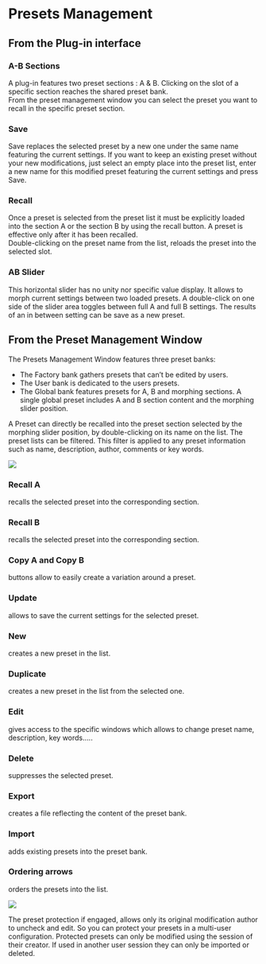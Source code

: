 # Presets Management

## From the Plug-in interface

### A-B Sections

A plug-in features two preset sections : A & B. Clicking on the slot of a specific section reaches the shared preset bank.  
From the preset management window you can select the preset you want to recall in the specific preset section.

### Save

Save replaces the selected preset by a new one under the same name featuring the current settings. If you want to
keep an existing preset without your new modifications, just select an empty place into the preset list, enter a new
name for this modified preset featuring the current settings and press Save.

### Recall

Once a preset is selected from the preset list it must be explicitly loaded into the section A or the section B by using
the recall button. A preset is effective only after it has been recalled.  
Double-clicking on the preset name from the list, reloads the preset into the selected slot.

### AB Slider

This horizontal slider has no unity nor specific value display. It allows to morph current settings between two loaded
presets. A double-click on one side of the slider area toggles between full A and full B settings. The results of an in
between setting can be save as a new preset.

## From the Preset Management Window

The Presets Management Window features three preset banks:

- The Factory bank gathers presets that can’t be edited by users.
- The User bank is dedicated to the users presets.
- The Global bank features presets for A, B and morphing sections. A single global preset includes A and B section
content and the morphing slider position.

A Preset can directly be recalled into the preset section selected by the morphing slider position, by double-clicking
on its name on the list. The preset lists can be filtered. This filter is applied to any preset information such as name,
description, author, comments or key words.

![](https://media.githubusercontent.com/media/FLUX-SE/doc_images/main/Plugins/ircam-trax/trax_16.png)

### Recall A
recalls the selected preset into the corresponding section.

### Recall B
recalls the selected preset into the corresponding section.

### Copy A and Copy B
buttons allow to easily create a variation around a preset.

### Update
allows to save the current settings for the selected preset.

### New
creates a new preset in the list.

### Duplicate
creates a new preset in the list from the selected one.

### Edit
gives access to the specific windows which allows to change preset name, description, key words.....

### Delete
suppresses the selected preset.

### Export
creates a file reflecting the content of the preset bank.

### Import
adds existing presets into the preset bank.

### Ordering arrows
orders the presets into the list.

![](https://media.githubusercontent.com/media/FLUX-SE/doc_images/main/Plugins/ircam-trax/trax_17.png)

The preset protection if engaged, allows only its original modification author to uncheck and edit. So you can protect your
presets in a multi-user configuration. Protected presets can only be modified using the session of their creator. If used in
another user session they can only be imported or deleted.
